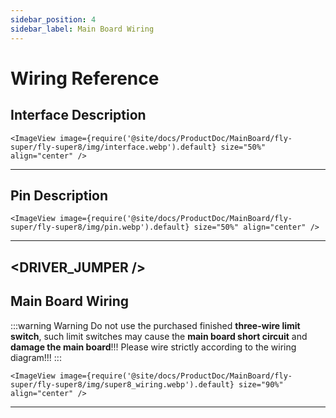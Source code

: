 ```yaml
---
sidebar_position: 4
sidebar_label: Main Board Wiring
---
```




# Wiring Reference
## Interface Description

    <ImageView image={require('@site/docs/ProductDoc/MainBoard/fly-super/fly-super8/img/interface.webp').default} size="50%" align="center" />
----

## Pin Description

    <ImageView image={require('@site/docs/ProductDoc/MainBoard/fly-super/fly-super8/img/pin.webp').default} size="50%" align="center" />
---

<DRIVER_JUMPER />
---

## Main Board Wiring



:::warning Warning
Do not use the purchased finished **three-wire limit switch**, such limit switches may cause the **main board short circuit** and **damage the main board**!!! Please wire strictly according to the wiring diagram!!!
:::

    <ImageView image={require('@site/docs/ProductDoc/MainBoard/fly-super/fly-super8/img/super8_wiring.webp').default} size="90%" align="center" />
---
